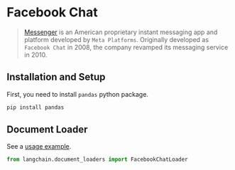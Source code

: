 # Facebook Chat

>[Messenger](https://en.wikipedia.org/wiki/Messenger_(software)) is an American proprietary instant messaging app and 
> platform developed by `Meta Platforms`. Originally developed as `Facebook Chat` in 2008, the company revamped its
> messaging service in 2010.

## Installation and Setup

First, you need to install `pandas` python package.

```bash
pip install pandas
```

## Document Loader

See a [usage example](/docs/modules/data_connection/document_loaders/integrations/facebook_chat).

```python
from langchain.document_loaders import FacebookChatLoader
```
